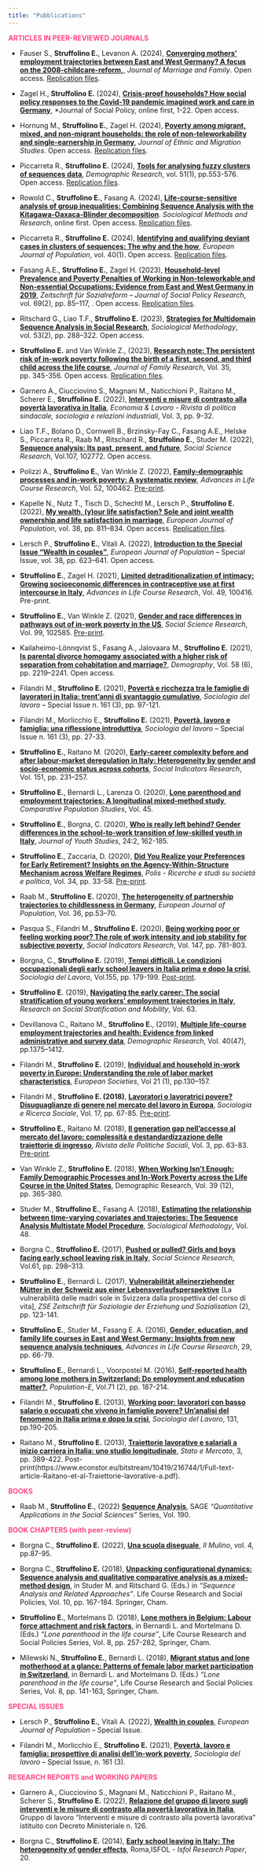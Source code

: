 ```yaml
---
title: "Pubblications"
---
```


<span style="color: #FF4785;">**ARTICLES IN PEER-REVIEWED JOURNALS**</span>

- Fauser S., **Struffolino E.**, Levanon A. (2024), [**Converging mothers’ employment trajectories between East and West Germany? A focus on the 2008-childcare-reform,**](https://onlinelibrary.wiley.com/doi/10.1111/jomf.13040), *Journal of Marriage and Family*. Open access. [Replication files](https://osf.io/a3qug/).

- Zagel H., **Struffolino E.** (2024), [**Crisis-proof households? How social policy responses to the Covid-19 pandemic imagined work and care in Germany**](https://www.cambridge.org/core/journals/journal-of-social-policy/article/crisisproof-households-how-social-policy-responses-to-the-covid19-pandemic-imagined-work-and-care-in-germany/6FBEDCBC3F7D8D6B4D668309AA702D8B), *Journal of Social Policy, online first, 1-22. Open access.

- Hornung M., **Struffolino E.**, Zagel H. (2024), [**Poverty among migrant, mixed, and non-migrant households:  the role of non-teleworkability and single-earnership in Germany**](https://www.tandfonline.com/doi/full/10.1080/1369183X.2024.2404219), *Journal of Ethnic and Migration Studies*. Open access. [Replication files](https://osf.io/n47fq/).

- Piccarreta R., **Struffolino E.** (2024), [**Tools for analysing fuzzy clusters of sequences data**](10.4054/DemRes.2024.51.16), *Demographic Research*, vol. 51(1), pp.553-576. Open access. [Replication files](https://www.demographic-research.org/articles/volume/51/16/).

- Rowold C., **Struffolino E.**, Fasang A. (2024), [**Life-course-sensitive analysis of group inequalities: Combining Sequence Analysis with the Kitagawa-Oaxaca-Blinder decomposition**](https://doi.org/10.1177/00491241231224226). *Sociological Methods and Research*, online first. Open access. [Replication files](https://osf.io/ke3mg/).

- Piccarreta R., **Struffolino E.** (2024), [**Identifying and qualifying deviant cases in clusters of sequences: The why and the how**](https://doi.org/10.1007/s10680-023-09682-3), *European Journal of Population*, vol. 40(1). Open access. [Replication files](https://github.com/raffaellapiccarreta/Deviant-sequences-why-and-how).

- Fasang A.E., **Struffolino E.**, Zagel H. (2023), [**Household-level Prevalence and Poverty Penalties of Working in Non-teleworkable and Non-essential Occupations: Evidence from East and West Germany in 2019**](https://doi.org/10.1515/zsr-2022-0107), *Zeitschrift für Sozialreform – Journal of Social Policy Research*, vol.  69(2), pp. 85–117, . Open access. [Replication files](https://osf.io/kvqm7/).

- Ritschard G., Liao T.F., **Struffolino E.** (2023), [**Strategies for Multidomain Sequence Analysis in Social Research**](https://doi.org/10.1177/00811750231163833), *Sociological Methodology*, vol. 53(2), pp. 288–322. Open access.

- **Struffolino E.** and Van Winkle Z., (2023), [**Research note: The persistent risk of in-work poverty following the birth of a first, second, and third child across the life course**](https://doi.org/10.20377/jfr-910), *Journal of Family Research*, Vol. 35, pp. 345-356. Open access. [Replication files](https://ubp.uni-bamberg.de/jfr/index.php/jfr/article/view/910).

- Garnero A., Ciucciovino S., Magnani M., Naticchioni P., Raitano M., Scherer E., **Struffolino E.** (2022), [**Interventi e misure di contrasto alla povertà lavorativa in Italia**](https://www.rivisteweb.it/doi/10.7384/107275), *Economia & Lavoro - Rivista di politica sindacale, sociologia e relazioni industriali*, Vol. 3, pp. 9-32.

- Liao T.F., Bolano D., Cornwell B., Brzinsky-Fay C., Fasang A.E., Helske S., Piccarreta R., Raab M., Ritschard R., **Struffolino E.**, Studer M. (2022), [**Sequence analysis: Its past, present, and future**](https://doi.org/10.1016/j.ssresearch.2022.102772), *Social Science Research*, Vol.107, 102772. Open access.

- Polizzi A., **Struffolino E.**, Van Winkle Z. (2022), [**Family-demographic processes and in-work poverty: A systematic review**](https://doi.org/10.1016/j.alcr.2022.100462), *Advances in Life Course Research*, Vol. 52, 100462. [Pre-print](https://osf.io/preprints/socarxiv/zncaq).

- Kapelle N., Nutz T., Tisch D., Schechtl M., Lersch P., **Struffolino E.** (2022), [**My wealth, (y)our life satisfaction? Sole and joint wealth ownership and life satisfaction in marriage**](https://doi.org/10.1007/s10680-022-09630-7), *European Journal of Population*, vol. 38, pp. 811–834. Open access. [Replication files](https://osf.io/4mvxr/). 

- Lersch P., **Struffolino E.**, Vitali A. (2022), [**Introduction to the Special Issue “Wealth in couples”**](https://doi.org/10.1007/s10680-022-09640-5), *European Journal of Population* – Special Issue, vol. 38, pp. 623–641. Open access.

- **Struffolino E.**, Zagel H. (2021), [**Limited detraditionalization of intimacy: Growing socioeconomic differences in contraceptive use at first intercourse in Italy**](https://doi.org/10.1016/j.alcr.2021.100416), *Advances in Life Course Research*, Vol. 49, 100416. Pre-print.

- **Struffolino E.**, Van Winkle Z. (2021), [**Gender and race differences in pathways out of in-work poverty in the US**](https://doi.org/10.1016/j.ssresearch.2021.102585), *Social Science Research*, Vol. 99, 102585. [Pre-print](https://osf.io/preprints/socarxiv/dxc6n).

- Kailaheimo-Lönnqvist S., Fasang A., Jalovaara M., **Struffolino E.** (2021), [**Is parental divorce homogamy associated with a higher risk of separation from cohabitation and marriage?**](https://doi.org/10.1215/00703370-9489802), *Demography*, Vol. 58 (6), pp. 2219–2241. Open access. 

- Filandri M., **Struffolino E.** (2021), [**Povertà e ricchezza tra le famiglie di lavoratori in Italia: trent’anni di svantaggio cumulativo**](10.3280/SL2021-161006), *Sociologia del lavoro* – Special Issue n. 161 (3), pp. 97-121. 

- Filandri M., Morlicchio E., **Struffolino E.** (2021), [**Povertà, lavoro e famiglia: una riflessione introduttiva**](10.3280/SL2021-161002), *Sociologia del lavoro* – Special Issue n. 161 (3), pp. 27-33.

- **Struffolino E.**, Raitano M. (2020), [**Early-career complexity before and after labour-market deregulation in Italy: Heterogeneity by gender and socio-economic status across cohorts**](https://doi.org/10.1007/s11205-020-02373-0), *Social Indicators Research*, Vol. 151, pp. 231–257.

- **Struffolino E.**, Bernardi L., Larenza O. (2020), [**Lone parenthood and employment trajectories: A longitudinal mixed-method study**](https://doi.org/10.12765/CPoS-2020-14), *Comparative Population Studies*, Vol. 45.

- **Struffolino E.**, Borgna, C. (2020), [**Who is really left behind? Gender differences in the school-to-work transition of low-skilled youth in Italy**](https://doi.org/10.1080/13676261.2020.1713308), *Journal of Youth Studies*, 24:2, 162-185.

- **Struffolino E.**, Zaccaria, D. (2020), [**Did You Realize your Preferences for Early Retirement? Insights on the Agency-Within-Structure Mechanism across Welfare Regimes**](https://www.rivisteweb.it/doi/10.1424/96439), *Polis - Ricerche e studi su societá e politica*, Vol. 34, pp. 33-58. [Pre-print](https://www.econstor.eu/bitstream/10419/232578/1/Full-text-article-Struffolino-et-al-Did-you-realize.pdf).

- Raab M., **Struffolino E.** (2020), [**The heterogeneity of partnership trajectories to childlessness in Germany**](https://doi.org/10.1007/s10680-019-09519-y), *European Journal of Population*, Vol. 36, pp.53–70.

- Pasqua S., Filandri M., **Struffolino E.** (2020), [**Being working poor or feeling working poor? The role of work intensity and job stability for subjective poverty**](https://doi.org/10.1007/s11205-019-02174-0), *Social Indicators Research*, Vol. 147, pp. 781-803.

- Borgna, C., **Struffolino E.** (2019), [**Tempi difficili. Le condizioni occupazionali degli early school leavers in Italia prima e dopo la crisi**](10.3280/SL2019-155009), *Sociologia del Lavoro*, Vol.155, pp. 179-199. [Post-print](https://www.econstor.eu/bitstream/10419/227565/1/Full-text-article-Borgna-et-al-Tempi-difficili.pdf).

- **Struffolino E.** (2019), [**Navigating the early career: The social stratification of young workers’ employment trajectories in Italy**](https://doi.org/10.1016/j.rssm.2019.100421), *Research on Social Stratification and Mobility*, Vol. 63. 

- Devillanova C., Raitano M., **Struffolino E.**, (2019), [**Multiple life-course employment trajectories and health: Evidence from linked administrative and survey data**](https://www.demographic-research.org/articles/volume/40/47), *Demographic Research*, Vol. 40(47), pp.1375–1412.

- Filandri M., **Struffolino E.** (2019), [**Individual and household in-work poverty in Europe: Understanding the role of labor market characteristics**](https://doi.org/10.1080/14616696.2018.1536800), *European Societies*, Vol 21 (1), pp.130–157. 

- Filandri M., **Struffolino E. (2018)**, [**Lavoratori o lavoratrici povere? Disuguaglianze di genere nel mercato del lavoro in Europa**](https://www.francoangeli.it/Riviste/SchedaRivista.aspx?IDArticolo=63275&idRivista=53), *Sociologia e Ricerca Sociale*, Vol. 17, pp. 67-85. [Pre-print](https://www.econstor.eu/bitstream/10419/216741/1/Full-text-article-Filandri-et-al-Lavoratori-o%20lavoratrici.pdf).

- **Struffolino E.**, Raitano M. (2018), [**Il generation gap nell’accesso al mercato del lavoro: complessità e destandardizzazione delle traiettorie di ingresso**](https://www.futura-editrice.it/prodotto/il-divario-generazionale-nellaccesso-al-mercato-del-lavoro-differenziazione-e-destandardizzazione-delle-traiettorie-dingresso/), *Rivista delle Politiche Sociali*, Vol. 3, pp. 63-83. [Pre-print](https://www.econstor.eu/bitstream/10419/216742/1/Full-text-article-Struffolino-et-al-Il-divario-generazionale.pdf).

- Van Winkle Z., **Struffolino E.** (2018), [**When Working Isn’t Enough: Family Demographic Processes and In-Work Poverty across the Life Course in the United States**](https://www.demographic-research.org/articles/volume/39/12/), Demographic Research, Vol. 39 (12), pp. 365-380.

- Studer M., **Struffolino E.**, Fasang A. (2018), [**Estimating the relationship between time-varying covariates and trajectories: The Sequence Analysis Multistate Model Procedure**](https://doi.org/10.1177/008117501774712), *Sociological Methodology*, Vol. 48.

- Borgna C., **Struffolino E.** (2017), [**Pushed or pulled? Girls and boys facing early school leaving risk in Italy**](https://doi.org/10.1016/j.ssresearch.2016.06.021), *Social Science Research*, Vol.61, pp. 298–313.

- **Struffolino E.**, Bernardi L. (2017), [**Vulnerabilität alleinerziehender Mütter in der Schweiz aus einer Lebensverlaufsperspektive**](https://www.beltz.de/fachmedien/erziehungswissenschaft/zeitschriften/zeitschrift_fuer_soziologie_der_erziehung_und_sozialisation/artikel/36011-vulnerabilitaet-alleinerziehender-muetter-in-der-schweiz-aus-einer-lebensverlaufsperspektive.html) [La vulnerabilità delle madri sole in Svizzera dalla prospettiva del corso di vita], *ZSE Zeitschrift für Soziologie der Erziehung und Sozialisation* (2), pp. 123-141.

- **Struffolino E.**, Studer M., Fasang E. A. (2016), [**Gender, education, and family life courses in East and West Germany: Insights from new sequence analysis techniques**](https://doi.org/10.1016/j.alcr.2015.12.001), *Advances in Life Course Research*, 29, pp. 66-79.

- **Struffolino E.**, Bernardi L., Voorpostel M. (2016), [**Self-reported health among lone mothers in Switzerland: Do employment and education matter?**](https://doi.org/10.3917/popu.1602.0193), *Population-E*, Vol.71 (2), pp. 187-214.

- Filandri M., **Struffolino E.** (2013), [**Working poor: lavoratori con basso salario o occupati che vivono in famiglie povere? Un’analisi del fenomeno in Italia prima e dopo la crisi**](https://www.francoangeli.it/riviste/SchedaRivista.aspx?doi=10.3280/SL2013-131012), *Sociologia del Lavoro*, 131, pp.190-205.

- Raitano M., **Struffolino E.** (2013), [**Traiettorie lavorative e salariali a inizio carriera in Italia: uno studio longitudinale**](https://www.rivisteweb.it/doi/10.1425/75011), *Stato e Mercato*, 3, pp. 389-422. Post-print(https://www.econstor.eu/bitstream/10419/216744/1/Full-text-article-Raitano-et-al-Traiettorie-lavorative-a.pdf).

<span style="color: #FF4785;">**BOOKS**</span>

- Raab M., **Struffolino E.**, (2022) [**Sequence Analysis**](https://us.sagepub.com/en-us/nam/sequence-analysis/book272086), SAGE *“Quantitative Applications in the Social Sciences”* Series, Vol. 190.

<span style="color: #FF4785;">**BOOK CHAPTERS (with peer-review)**</span>

- Borgna C., **Struffolino E.** (2022), [**Una scuola diseguale**](10.1402/105277), *Il Mulino*, vol. 4, pp.87-95. 

- Borgna C., **Struffolino E.** (2018), [**Unpacking configurational dynamics: Sequence analysis and qualitative comparative analysis as a mixed-method design**](https://doi.org/10.1007/978-3-319-95420-2_17), in Studer M. and Ritschard G. (Eds.) in *“Sequence Analysis and Related Approaches”*. Life Course Research and Social Policies, Vol. 10, pp. 167-184. Springer, Cham. 

- **Struffolino E.**, Mortelmans D. (2018), [**Lone mothers in Belgium: Labour force attachment and risk factors**](https://link.springer.com/chapter/10.1007/978-3-319-63295-7_12), in Bernardi L. and Mortelmans D. (Eds.) *“Lone parenthood in the life course”*, Life Course Research and Social Policies Series, Vol. 8, pp. 257-282, Springer, Cham. 

- Milewski N., **Struffolino E.**, Bernardi L. (2018), [**Migrant status and lone motherhood at a glance: Patterns of female labor market participation in Switzerland**](https://link.springer.com/chapter/10.1007/978-3-319-63295-7_7), in Bernardi L. and Mortelmans D. (Eds.) *“Lone parenthood in the life course”*, Life Course Research and Social Policies Series, Vol. 8, pp. 141-163, Springer, Cham.

<span style="color: #FF4785;">**SPECIAL ISSUES**</span>

- Lersch P., **Struffolino E.**, Vitali A. (2022), [**Wealth in couples**](https://link.springer.com/article/10.1007/s10680-022-09640-5), *European Journal of Population* – Special Issue.

- Filandri M., Morlicchio E., **Struffolino E.** (2021), [**Povertà, lavoro e famiglia: prospettive di analisi dell’in-work poverty**](https://www.francoangeli.it/riviste/rivista-fascicolo?IDRivista=83&lingua=It&anno=2021), *Sociologia del lavoro* – Special Issue, n. 161 (3).

<span style="color: #FF4785;">**RESEARCH REPORTS and WORKING PAPERS**</span>

- Garnero A., Ciucciovino S., Magnani M., Naticchioni P., Raitano M., Scherer S., **Struffolino E.** (2022), [**Relazione del gruppo di lavoro sugli interventi e le misure di contrasto alla povertà lavorativa in Italia**](https://www.lavoro.gov.it/priorita/Documents/Relazione-del-Gruppo-di-lavoro-sugli-Interventi-e-misure-di-contrasto-alla-poverta-lavorativa-in-Italia.pdf), Gruppo di lavoro “Interventi e misure di contrasto alla povertà lavorativa” istituito con Decreto Ministeriale n. 126. 

- Borgna C., **Struffolino E.** (2014), [**Early school leaving in Italy: The heterogeneity of gender effects**](https://www.researchgate.net/publication/277609098_Early_school_leaving_dynamics_in_Italy_The_heterogeneity_of_gender_effects), Roma,ISFOL - *Isfol Research Paper*, 20.

